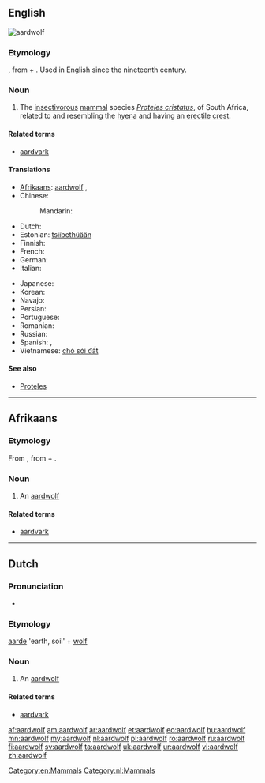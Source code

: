 ==English==
[[Image:Aardwolf.png|thumb|aardwolf]]
{{wikipedia}}

===Etymology===
{{etyl|af}}, from {{etyl|nl}} {{term|aarde||earth, soil}} + {{term|wolf||wolf}}. Used in English since the nineteenth century.
{{wikisource1911Enc|Aard-wolf}}

===Noun===
{{en-noun|aardwolves}}

# The [[insectivorous]] [[mammal]] species ''[[Proteles cristatus]]'', of South Africa, related to and resembling the [[hyena]] and having an [[erectile]] [[crest]].

====Related terms====
* [[aardvark]]

====Translations====
{{trans-top|the mammal species Proteles cristatus}}
* [[Afrikaans]]: [[#Afrikaans|aardwolf]] {{m}}, {{t|af|erdwolf}}
* Chinese:
*: Mandarin: {{t|zh|土狼|tr=tǔláng|sc=Hani}}
* Dutch: {{t+|nl|aardwolf|m}}
* Estonian: [[tsiibethüään]]
* Finnish: {{t+|fi|maasusi}}
* French: {{t|fr|protèle|m}}
* German: {{t|de|Erdwolf|m}}
* Italian: {{t|it|protele}}
{{trans-mid}}
* Japanese: {{t|ja|アードウルフ|tr=ādo-urufu|sc=Jpan}}
* Korean: {{t|ko|땅늑대|tr=ttangneukdae|sc=Kore}}
* Navajo: {{tø|nv|chʼosh yighání}}
* Persian: {{t-|fa|کفتار|tr=kaftâr|xs=Persian}}
* Portuguese: {{t|pt|lobo-da-terra|m}}
* Romanian: {{t|ro|lupul de pământ|m}}
* Russian: {{t|ru|земляной волк|m|tr=zemljanój volk|sc=Cyrl}}
* Spanish: {{t|es|lobo de tierra|m}}, {{t|es|proteles|m}}
* Vietnamese: [[chó sói đất]]
{{trans-bottom}}

====See also====
* [[Proteles]]

[[Category:en:Mammals]]

----

==Afrikaans==

===Etymology===
From {{etyl|nl|af}}, from {{term|aarde||earth, soil|lang=af}} + {{term|wolf}}.

===Noun===
{{af-noun|aardwolwe}}

# An [[#English|aardwolf]]

====Related terms====
* [[aardvark]]

----

==Dutch==

===Pronunciation===
* {{audio|Nl-aardwolf.ogg|audio}}

===Etymology===
[[aarde]] 'earth, soil' + [[wolf]]

===Noun===
{{nl-noun|g=m|aardwolven|aardwolfje|g=m}}

# An [[#English|aardwolf]]

====Related terms====
* [[aardvark]] {{n}}

[[Category:nl:Mammals]]

[[af:aardwolf]]
[[am:aardwolf]]
[[ar:aardwolf]]
[[et:aardwolf]]
[[eo:aardwolf]]
[[hu:aardwolf]]
[[mn:aardwolf]]
[[my:aardwolf]]
[[nl:aardwolf]]
[[pl:aardwolf]]
[[ro:aardwolf]]
[[ru:aardwolf]]
[[fi:aardwolf]]
[[sv:aardwolf]]
[[ta:aardwolf]]
[[uk:aardwolf]]
[[ur:aardwolf]]
[[vi:aardwolf]]
[[zh:aardwolf]]